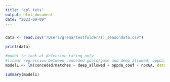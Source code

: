 ```yaml
---
title: "epl_tets"
output: html_document
date: "2023-09-09"
---
```


```r

```




```r

data <- read.csv("/Users/grema/testfolder/()_seasondata.csv")
```



```r
print(data)
```


```r
#model to look at defensive rating only 
#linear regression between conceded goals/game and deep allowed, oppda, and npxGA
model1 <- lm(conceded/matches ~ deep_allowed + oppda_coef + npxGA, data = data)
```

```r
summary(model1) 
```





















